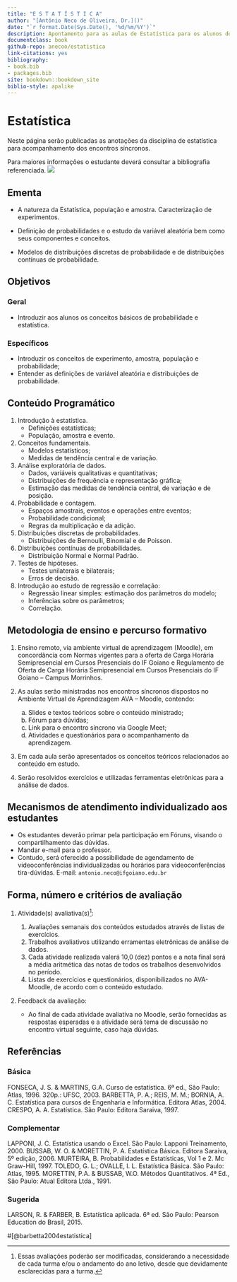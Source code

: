 ```yaml
--- 
title: "E S T A T Í S T I C A"
author: "[Antônio Neco de Oliveira, Dr.]()"
date: "`r format.Date(Sys.Date(), '%d/%m/%Y')`"
description: Apontamento para as aulas de Estatística para os alunos do Curso de Tecnologia em Sistemas para Internet.
documentclass: book
github-repo: anecoo/estatistica
link-citations: yes
bibliography:
- book.bib
- packages.bib
site: bookdown::bookdown_site
biblio-style: apalike
---
```


<!--"Using GitBooks to create Open course materials"-->


# Estatística{-}

Neste página serão publicadas as anotações da disciplina de estatística para acompanhamento dos encontros síncronos.

Para maiores informações o estudante deverá consultar a bibliografia referenciada.
![](./img/simbolo.jpg)

## Ementa{-}

- A natureza da Estatística, população e amostra. Caracterização de experimentos. 

- Definição de probabilidades e o estudo da variável aleatória bem como seus componentes e conceitos. 

- Modelos de distribuições discretas de probabilidade e de distribuições contínuas de probabilidade.


## Objetivos{-}

### Geral{-}
- Introduzir aos alunos os conceitos básicos de probabilidade e estatística.

### Específicos{-}
- Introduzir os conceitos de experimento, amostra, população e probabilidade; 
- Entender as definições de variável aleatória e distribuições de probabilidade.



## Conteúdo Programático{-}

1)	Introdução à estatística.
    - Definições estatísticas;
    - População, amostra e evento.

2)	Conceitos fundamentais.
    - Modelos estatísticos;
    - Medidas de tendência central e de variação.

3)	Análise exploratória de dados.
    - Dados, variáveis qualitativas e quantitativas;
    - Distribuições de frequência e representação gráfica;
    - Estimação das medidas de tendência central, de variação e de posição.

4)	Probabilidade e contagem.
    - Espaços amostrais, eventos e operações entre eventos;
    - Probabilidade condicional;
    - Regras da multiplicação e da adição.

5)	Distribuições discretas de probabilidades.
    - Distribuições de Bernoulli, Binomial e de Poisson.

6)	Distribuições contínuas de probabilidades.
    - Distribuição Normal e Normal Padrão.

7)	Testes de hipóteses.
    - Testes unilaterais e bilaterais;
    - Erros de decisão.

8)	Introdução ao estudo de regressão e correlação:
    - Regressão linear simples: estimação dos parâmetros do modelo;
    - Inferências sobre os parâmetros;
    - Correlação.



## Metodologia de ensino e percurso formativo{-}

1.	Ensino remoto, via ambiente virtual de aprendizagem (Moodle), em concordância com Normas vigentes para a oferta de Carga Horária Semipresencial em Cursos Presenciais do IF Goiano e Regulamento de Oferta de Carga Horária Semipresencial em Cursos Presenciais do IF Goiano – Campus Morrinhos.

2.	As aulas serão ministradas nos encontros síncronos dispostos no Ambiente Virtual de Aprendizagem AVA – Moodle, contendo:

    a)	Slides e textos teóricos sobre o conteúdo ministrado;
    b)	Fórum para dúvidas;
    c)	Link para o encontro síncrono via Google Meet; 
    d)	Atividades e questionários para o acompanhamento da aprendizagem.

3.	Em cada aula serão apresentados os conceitos teóricos relacionados ao conteúdo em estudo.

4.	Serão resolvidos exercícios e utilizadas ferramentas eletrônicas para a análise de dados.


## Mecanismos de atendimento individualizado aos estudantes{-}

- Os estudantes deverão primar pela participação em Fóruns, visando o compartilhamento das dúvidas. 
- Mandar e-mail para o professor. 
- Contudo, será oferecido a possibilidade de agendamento de videoconferências individualizadas ou horários para videoconferências tira-dúvidas.
E-mail: ``antonio.neco@ifgoiano.edu.br``


## Forma, número e critérios de avaliação{-}

1) Atividade(s) avaliativa(s)^[Essas avaliações poderão ser modificadas, considerando a necessidade de cada turma e/ou o andamento do ano letivo, desde que devidamente esclarecidas para a turma.]: 
    1.	Avaliações semanais dos conteúdos estudados através de listas de exercícios.
    2.	Trabalhos avaliativos utilizando erramentas eletrônicas de análise de dados.
    3.	Cada atividade realizada valerá 10,0 (dez) pontos e a nota final será a média aritmética das notas de todos os trabalhos desenvolvidos no período.
    4.	Listas de exercícios e questionários, disponibilizados no AVA-Moodle, de acordo com o conteúdo estudado.

2) Feedback da avaliação:

    - Ao final de cada atividade avaliativa no Moodle, serão fornecidas as respostas esperadas e a atividade será tema de discussão no encontro virtual seguinte, caso haja dúvidas.





## Referências{-}

### Básica{-}
FONSECA, J. S. & MARTINS, G.A. Curso de estatística. 6ª ed., São Paulo: Atlas, 1996. 320p.: UFSC, 2003.
BARBETTA, P. A.; REIS, M. M.; BORNIA, A. C. Estatística para cursos de Engenharia e Informática. Editora Atlas, 2004.
CRESPO, A. A. Estatística. São Paulo: Editora Saraiva, 1997.

### Complementar{-}
LAPPONI, J. C. Estatística usando o Excel. São Paulo: Lapponi Treinamento, 2000.
BUSSAB, W. O. & MORETTIN, P. A. Estatística Básica. Editora Saraiva, 5º edição, 2006.
MURTEIRA, B. Probabilidades e Estatísticas, Vol 1 e 2. Mc Graw-Hill, 1997.
TOLEDO, G. L.; OVALLE, I. L. Estatística Básica. São Paulo: Atlas, 1995.
MORETTIN, P.A. & BUSSAB, W.O. Métodos Quantitativos. 4ª Ed., São Paulo: Atual Editora Ltda., 1991.

### Sugerida{-}
LARSON, R. & FARBER, B. Estatística aplicada. 6ª ed. São Paulo: Pearson Education do Brasil, 2015.


#[@barbetta2004estatistica]

